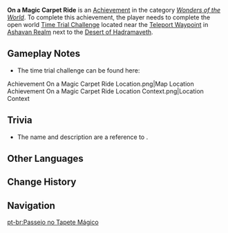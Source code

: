 {{Achievement Infobox
|title        = 
|id           = 81303
|order id     = 1290
|category     = Wonders of the World
|description  = This whole new world, this dazzling place I never knew!
|requirements = Complete the [[Time Trial Challenge]] located near the [[Teleport Waypoint]] in [[Ashavan Realm]] next to the [[Desert of Hadramaveth]].
|primogems    = 5
|tracking     = 
|topic        = Time Trial Challenges
|type         = Exploration
|hidden       = 1
}}
'''On a Magic Carpet Ride''' is an [[Achievement]] in the category ''[[Wonders of the World]]''. To complete this achievement, the player needs to complete the open world [[Time Trial Challenge]] located near the [[Teleport Waypoint]] in [[Ashavan Realm]] next to the [[Desert of Hadramaveth]].

==Gameplay Notes==
* The time trial challenge can be found here:
<gallery>
Achievement On a Magic Carpet Ride Location.png|Map Location
Achievement On a Magic Carpet Ride Location Context.png|Location Context
</gallery>

==Trivia==
* The name and description are a reference to ''{{w|Aladdin}}''.
<!--
==Gallery==
{{Preview
|size=300px
|file=
|caption=
}}

==Video Guides==
{{EVT
|video1   = 
|caption1 = 
}}
-->
==Other Languages==
{{Other Languages
|en      = On a Magic Carpet Ride
|zhs     = 飞毯之旅
|zhs_rm  = Fēitǎn zhī Lǚ
|zht     = 飛毯之旅
|zht_rm  = Fēitǎn zhī Lǚ
|zh_tl   = 
|ja      = 空飛ぶ絨毯の旅
|ja_rm   = Soratobu Juutan no Tabi
|ja_tl   = Travel on a Flying Carpet
|ko      = 마법의 양탄자를 타고
|ko_rm   = Mabeop-ui Yangtanjareul Tago
|ko_tl   = Riding a Magic Carpet
|es      = Viajando en alfombra voladora
|es_tl   = Travelling by Flying Carpet
|fr      = Merci d'avoir choisi la compagnie tapis volant
|fr_tl   = Thank You for Choosing the Flying Carpet Company
|ru      = Путешествие на ковре-самолёте
|ru_tl   = Traveling on a Flying Carpet
|th      = การเดินทางบนพรมวิเศษ
|th_rm   = 
|th_tl   = 
|vi      = Hành Trình Thảm Bay
|vi_tl   = 
|de      = Reise mit einem fliegenden Teppich
|de_tl   = 
|id      = Naik Karpet Ajaib
|id_tl   = Riding a Magic Carpet
|pt      = Passeio no Tapete Mágico
|pt_tl   = 
|tr      = Uçan Halıda Yolculuk
|tr_tl   = 
|it      = Volo sul tappeto magico
|it_tl   = Flight on the Magic Carpet
}}

==Change History==
{{Change History|3.4}}
<!--
==References==
{{Reflist}}
-->
==Navigation==
{{Achievement Navbox}}

[[pt-br:Passeio no Tapete Mágico]]